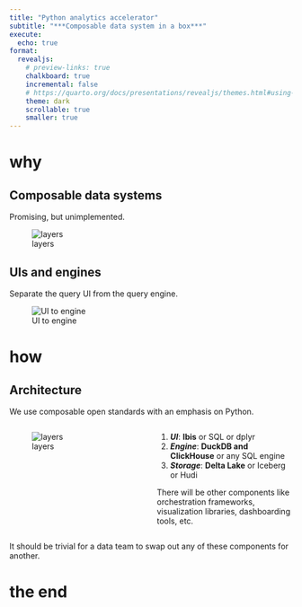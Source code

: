 ```yaml
---
title: "Python analytics accelerator"
subtitle: "***Composable data system in a box***"
execute:
  echo: true
format:
  revealjs:
    # preview-links: true
    chalkboard: true
    incremental: false
    # https://quarto.org/docs/presentations/revealjs/themes.html#using-themes
    theme: dark
    scrollable: true
    smaller: true
---
```


# why

## Composable data systems

Promising, but unimplemented.

![layers](img/layers.png)

## UIs and engines

Separate the query UI from the query engine.

![UI to engine](img/ui-to-engine.png)

# how

## Architecture

We use composable open standards with an emphasis on Python.

:::: {.columns}

::: {.column width="50%"}
![layers](img/layers.png)
:::

::: {.column width="50%"}
1. ***UI***: **Ibis** or SQL or dplyr
2. ***Engine***: **DuckDB and ClickHouse** or any SQL engine
3. ***Storage***: **Delta Lake** or Iceberg or Hudi

There will be other components like orchestration frameworks, visualization libraries, dashboarding tools, etc.
:::

::::

It should be trivial for a data team to swap out any of these components for another.

# the end
